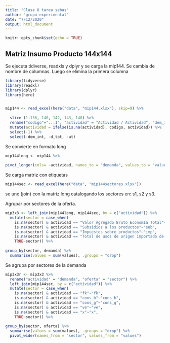 ```yaml
---
title: "Clase 8 tarea sebas"
author: "grupo experimental"
date: "7/12/2020"
output: html_document
---
```



```r
knitr::opts_chunk$set(echo = TRUE)
```

## Matriz Insumo Producto 144x144
Se ejecuta tidiverse, readxls y dplyr y se carga la mip144. Se cambia de nombre de columnas. Luego se elimina la primera columna

```r
library(tidyverse)
library(readxl)
library(dplyr)
library(here)


mip144 <- read_excel(here("data", "mip144.xlsx"), skip=9) %>% 
  
  slice (1:136, 140, 142, 143, 148) %>% 
  rename("codigo"="...1", "actividad" = "Actividad / Actividad", "dem_int"="...139", "cons_h"="...140", "cons_g"="...141", "fk"="...142", "ve"="...143", "x"="...144", "d_tot"="...145", "ut"="...146") %>% 
  mutate(actividad = ifelse(is.na(actividad), codigo, actividad)) %>% 
  select(-1) %>% 
  select(-dem_int, -d_tot, -ut)

```

Se convierte en formato long


```r
mip144long <- mip144 %>% 
  
pivot_longer(cols= -actividad, names_to = "demanda", values_to = "values")
```

Se carga matriz con etiquetas
```r
mip144sec <- read_excel(here("data", "mip144sectores.xlsx")) 

```

se une (join) con la matriz long catalogando los sectores en: s1, s2 y s3.

Agrupar por sectores de la oferta.

```r
mip3x3 <- left_join(mip144long, mip144sec, by = c("actividad")) %>% 
  mutate(sector = case_when(
    is.na(sector) & actividad == "Valor Agregado Bruto Economía Total"~"va",
    is.na(sector) & actividad == "Subsidios a los productos"~"sub",
    is.na(sector) & actividad == "Impuestos sobre productos"~"imp",
    is.na(sector) & actividad == "Total de usos de origen importado de la Economía Total"~"m",
    TRUE~sector)) %>% 
  
group_by(sector, demanda) %>% 
  summarise(values = sum(values), .groups = "drop")
```

Se agrupa por sectores de la demanda 
```r
mip3x3r <- mip3x3 %>%
  rename("actividad" = "demanda", "oferta" = "sector") %>% 
  left_join(mip144sec, by = c("actividad")) %>% 
  mutate(sector = case_when(
    is.na(sector) & actividad == "fk"~"fk",
    is.na(sector) & actividad == "cons_h"~"cons_h",
    is.na(sector) & actividad == "cons_g"~"cons_g",
    is.na(sector) & actividad == "ve"~"ve",
    is.na(sector) & actividad == "x"~"x",
    TRUE~sector)) %>% 
  
group_by(sector, oferta) %>% 
  summarise(values = sum(values), .groups = "drop") %>% 
  pivot_wider(names_from = "sector", values_from = "values")
```

